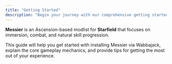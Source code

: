 ```yaml
---
title: "Getting Started"
description: "Begin your journey with our comprehensive getting started guide"
---
```


**Messier** is an Ascension-based modlist for **Starfield** that focuses on immersion, combat, and natural skill progression.

This guide will help you get started with installing Messier via Wabbajack, explain the core gameplay mechanics, and provide tips for getting the most out of your experience.
